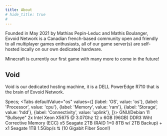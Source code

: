 ```yaml
---
title: About
# hide_title: true
# 
---
```



Founded in May 2021 by Mathias Pepin-Leduc and Mathis Boulanger, Exvoid Network is a Canadian french-based community open and friendly to all multiplayer games enthusiasts, all of our game server(s) are self-hosted locally on our own dedicated hardware.

Minecraft is currently our first game with many more to come in the future!

## Void

Void is our dedicated hosting machine, it is a DELL PowerEdge R710 that is the brain of Exvoid Network.

Specs;
<Tabs
  defaultValue="os"
  values={[
    {label: 'OS', value: 'os'},
    {label: 'Processor', value: 'cpu'},
    {label: 'Memory', value: 'ram'},
    {label: 'Storage', value: 'hdd'},
    {label: 'Connectivity', value: 'uplink'},
  ]}>
  <TabItem value="os">
      GNU/Debian 11 "Bullseye"
  </TabItem>
  <TabItem value="cpu">
      2x Intel Xeon X5675 @ 3.07Ghz
  </TabItem>
  <TabItem value="ram">
      12 x 6GB (96GB) DDR3 Wiht Corrective Memory (ECC)
  </TabItem>
  <TabItem value="hdd">
    x5 Seagate 2TB (RAID 1+0 8TB w/ 2TB Backup) + x1 Seagate 1TB
  </TabItem>
  <TabItem value="uplink">
    1.5Gbp/s ⇅ (10 Gigabit Fiber Soon!)
  </TabItem>  
</Tabs>